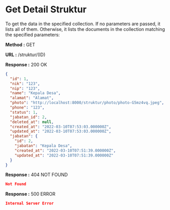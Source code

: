 
# Get Detail Struktur

To get the data in the specified collection. If no parameters are passed, it lists all of them.
Otherwise, it lists the documents in the collection matching the specified parameters:

**Method :** <Badge>GET</Badge>

**URL :** <Badge variant="dark">/struktur/(ID)</Badge>

**Response :** <BadgeOutline variant="success">200 OK</BadgeOutline>

```json
{
  "id": 1,
  "nik": "123",
  "nip": "123",
  "name": "Kepala Desa",
  "alamat": "Alamat",
  "photo": "http://localhost:8000/struktur/photo/photo-G5mz4vq.jpeg",
  "phone": "123",
  "status": 1,
  "jabatan_id": 2,
  "deleted_at": null,
  "created_at": "2022-03-10T07:53:03.000000Z",
  "updated_at": "2022-03-10T07:53:03.000000Z",
  "jabatan": {
    "id": 2,
    "jabatan": "Kepala Desa",
    "created_at": "2022-03-10T07:51:39.000000Z",
    "updated_at": "2022-03-10T07:51:39.000000Z"
  }
}
```

**Response :** <BadgeOutline variant="warning">404 NOT FOUND</BadgeOutline>

```json
Not Found
```

**Response :** <BadgeOutline variant="danger">500 ERROR</BadgeOutline>

```json
Internal Server Error
```
